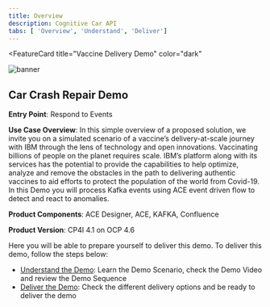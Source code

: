 ```yaml
---
title: Overview
description: Cognitive Car API
tabs: [ 'Overview', 'Understand', 'Deliver']
---
```



<FeatureCard
  title="Vaccine Delivery Demo"
  color="dark"
  >

![banner](images/vaccine0delivery.png)

</FeatureCard>

## Car Crash Repair Demo

**Entry Point**: Respond to Events

**Use Case Overview**: In this simple overview of a proposed solution, we invite you on a simulated scenario of a vaccine’s delivery-at-scale journey with IBM through the lens of technology and open innovations. Vaccinating billions of people on the planet requires scale. IBM’s platform along with its services has the potential to provide the capabilities to help optimize, analyze and remove the obstacles in the path to delivering authentic vaccines to aid efforts to protect the population of the world from Covid-19. In this Demo you will process Kafka events using ACE event driven flow to detect and react to anomalies.

**Product Components**: ACE Designer, ACE, KAFKA, Confluence

**Product Version**: CP4I 4.1 on OCP 4.6

Here you will be able to prepare yourself to deliver this demo. To deliver this demo, follow the steps below:

- [Understand the Demo](/salesdemos/carrepair-new/understand): Learn the Demo Scenario, check the Demo Video and review the Demo Sequence
- [Deliver the Demo](/salesdemos/carrepair-new/deliver): Check the different delivery options and be ready to deliver the demo
